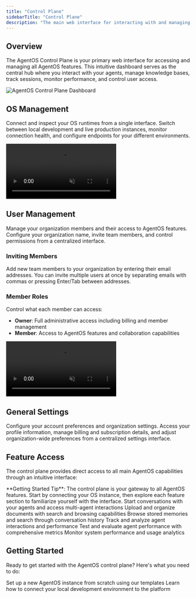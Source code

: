 ```yaml
---
title: "Control Plane"
sidebarTitle: "Control Plane"
description: "The main web interface for interacting with and managing your AgentOS instances"
---
```


## Overview

The AgentOS Control Plane is your primary web interface for accessing and managing all AgentOS features. This intuitive dashboard serves as the central hub where you interact with your agents, manage knowledge bases, track sessions, monitor performance, and control user access.

<Frame>
  <img
    src="/images/agentos-full-screenshot.png"
    alt="AgentOS Control Plane Dashboard"
    style={{ borderRadius: "0.5rem" }}
  />
</Frame>

## OS Management

Connect and inspect your OS runtimes from a single interface. Switch between local development and live production instances, monitor connection health, and configure endpoints for your different environments.

<Frame>
  <video
    autoPlay
    muted
    loop
    playsInline
    style={{ borderRadius: "0.5rem", width: "100%", height: "auto" }}
  >
    <source src="/videos/agentos-select-os.mp4" type="video/mp4" />
  </video>
</Frame>

## User Management

Manage your organization members and their access to AgentOS features. Configure your organization name, invite team members, and control permissions from a centralized interface.

### Inviting Members

Add new team members to your organization by entering their email addresses. You can invite multiple users at once by separating emails with commas or pressing Enter/Tab between addresses.

### Member Roles

Control what each member can access:

- **Owner**: Full administrative access including billing and member management
- **Member**: Access to AgentOS features and collaboration capabilities

<Frame>
  <video
    autoPlay
    muted
    loop
    playsInline
    style={{ borderRadius: "0.5rem", width: "100%", height: "auto" }}
  >
    <source src="/videos/agentos-invite-member.mp4" type="video/mp4" />
  </video>
</Frame>

## General Settings

Configure your account preferences and organization settings. Access your profile information, manage billing and subscription details, and adjust organization-wide preferences from a centralized settings interface.

## Feature Access

The control plane provides direct access to all main AgentOS capabilities through an intuitive interface:

<Note>
  **Getting Started Tip**: The control plane is your gateway to all AgentOS
  features. Start by connecting your OS instance, then explore each feature
  section to familiarize yourself with the interface.
</Note>

<CardGroup cols={2}>
  <Card
    title="Chat Interface"
    icon="comment"
    href="/docs/agent-os/chat-interface"
  >
    Start conversations with your agents and access multi-agent interactions
  </Card>
  <Card
    title="Knowledge Management"
    icon="book"
    href="/docs/documentation/knowledge/introduction"
  >
    Upload and organize documents with search and browsing capabilities
  </Card>
  <Card
    title="Memory System"
    icon="brain"
    href="/docs/documentation/memory/overview"
  >
    Browse stored memories and search through conversation history
  </Card>
  <Card
    title="Session Tracking"
    icon="clock"
    href="/docs/documentation/agents/sessions"
  >
    Track and analyze agent interactions and performance
  </Card>
  <Card
    title="Evaluation & Testing"
    icon="chart-bar"
    href="/docs/documentation/evals/introduction"
  >
    Test and evaluate agent performance with comprehensive metrics
  </Card>
  <Card
    title="Metrics & Monitoring"
    icon="chart-line"
    href="/docs/documentation/agents/metrics"
  >
    Monitor system performance and usage analytics
  </Card>
</CardGroup>

## Getting Started

Ready to get started with the AgentOS control plane? Here's what you need to do:

<CardGroup cols={2}>
  <Card
    title="Create Your First OS"
    icon="plus"
    href="/docs/agent-os/creating-your-first-os"
  >
    Set up a new AgentOS instance from scratch using our templates
  </Card>
  <Card
    title="Connect Your AgentOS"
    icon="link"
    href="/docs/agent-os/connecting-your-os"
  >
    Learn how to connect your local development environment to the platform
  </Card>
</CardGroup>
